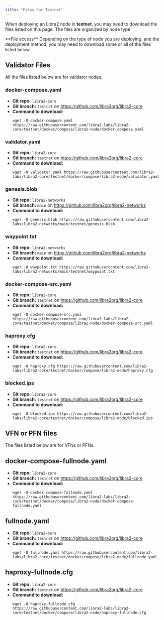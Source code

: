```yaml
---
title: "Files For Testnet"
---
```



When deploying an Libra2 node in **testnet**, you may need to download the files listed on this page. The files are
organized by node type.

<Aside type="note">
  **File access**
  Depending on the type of node you are deploying, and the deployment method, you may need to download some
  or all of the files listed below.
</Aside>

## Validator Files

All the files listed below are for validator nodes.

### docker-compose.yaml

- **Git repo:** `libra2-core`
- **Git branch:** `testnet` on https://github.com/libra2org/libra2-core
- **Command to download:**
  ```shellscript filename="Terminal"
  wget -O docker-compose.yaml https://raw.githubusercontent.com/libra2-labs/libra2-core/testnet/docker/compose/libra2-node/docker-compose.yaml
  ```

### validator.yaml

- **Git repo:** `libra2-core`
- **Git branch:** `testnet` on https://github.com/libra2org/libra2-core
- **Command to download:**
  ```shellscript filename="Terminal"
  wget -O validator.yaml https://raw.githubusercontent.com/libra2-labs/libra2-core/testnet/docker/compose/libra2-node/validator.yaml
  ```

### genesis.blob

- **Git repo:** `libra2-networks`
- **Git branch:** `main` on https://github.com/libra2org/libra2-networks
- **Command to download:**
  ```shellscript filename="Terminal"
  wget -O genesis.blob https://raw.githubusercontent.com/libra2-labs/libra2-networks/main/testnet/genesis.blob
  ```

### waypoint.txt

- **Git repo:** `libra2-networks`
- **Git branch:** `main` on https://github.com/libra2org/libra2-networks
- **Command to download:**
  ```shellscript filename="Terminal"
  wget -O waypoint.txt https://raw.githubusercontent.com/libra2-labs/libra2-networks/main/testnet/waypoint.txt
  ```

### docker-compose-src.yaml

- **Git repo:** `libra2-core`
- **Git branch:** `testnet` on https://github.com/libra2org/libra2-core
- **Command to download:**
  ```shellscript filename="Terminal"
  wget -O docker-compose-src.yaml https://raw.githubusercontent.com/libra2-labs/libra2-core/testnet/docker/compose/libra2-node/docker-compose-src.yaml
  ```

### haproxy.cfg

- **Git repo:** `libra2-core`
- **Git branch:** `testnet` on https://github.com/libra2org/libra2-core
- **Command to download:**
  ```shellscript filename="Terminal"
  wget -O haproxy.cfg https://raw.githubusercontent.com/libra2-labs/libra2-core/testnet/docker/compose/libra2-node/haproxy.cfg
  ```

### blocked.ips

- **Git repo:** `libra2-core`
- **Git branch:** `testnet` on https://github.com/libra2org/libra2-core
- **Command to download:**
  ```shellscript filename="Terminal"
  wget -O blocked.ips https://raw.githubusercontent.com/libra2-labs/libra2-core/testnet/docker/compose/libra2-node/blocked.ips
  ```

## VFN or PFN files

The files listed below are for VFNs or PFNs.

## docker-compose-fullnode.yaml

- **Git repo:** `libra2-core`
- **Git branch:** `testnet` on https://github.com/libra2org/libra2-core
- **Command to download:**
  ```shellscript filename="Terminal"
  wget -O docker-compose-fullnode.yaml https://raw.githubusercontent.com/libra2-labs/libra2-core/testnet/docker/compose/libra2-node/docker-compose-fullnode.yaml
  ```

## fullnode.yaml

- **Git repo:** `libra2-core`
- **Git branch:** `testnet` on https://github.com/libra2org/libra2-core
- **Command to download:**
  ```shellscript filename="Terminal"
  wget -O fullnode.yaml https://raw.githubusercontent.com/libra2-labs/libra2-core/testnet/docker/compose/libra2-node/fullnode.yaml
  ```

## haproxy-fullnode.cfg

- **Git repo:** `libra2-core`
- **Git branch:** `testnet` on https://github.com/libra2org/libra2-core
- **Command to download:**
  ```shellscript filename="Terminal"
  wget -O haproxy-fullnode.cfg https://raw.githubusercontent.com/libra2-labs/libra2-core/testnet/docker/compose/libra2-node/haproxy-fullnode.cfg
  ```
